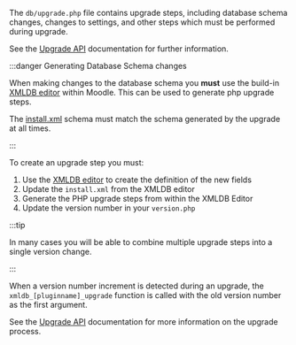 <!-- markdownlint-disable first-line-heading -->
The `db/upgrade.php` file contains upgrade steps, including database schema changes, changes to settings, and other steps which must be performed during upgrade.

See the [Upgrade API](../../guides/upgrade/index.md) documentation for further information.

:::danger Generating Database Schema changes

When making changes to the database schema you **must** use the build-in [XMLDB editor](https://docs.moodle.org/dev/XMLDB_Documentation) within
Moodle. This can be used to generate php upgrade steps.

The [install.xml](#dbinstallxml) schema must match the schema generated by the upgrade at all times.

:::

To create an upgrade step you must:

1. Use the [XMLDB editor](https://docs.moodle.org/dev/XMLDB_editor) to create the definition of the new fields
1. Update the `install.xml` from the XMLDB editor
1. Generate the PHP upgrade steps from within the XMLDB Editor
1. Update the version number in your `version.php`

:::tip

In many cases you will be able to combine multiple upgrade steps into a single version change.

:::

When a version number increment is detected during an upgrade, the `xmldb_[pluginname]_upgrade` function is called with the old version number as the first argument.

See the [Upgrade API](../../guides/upgrade/index.md) documentation for more information on the upgrade process.
